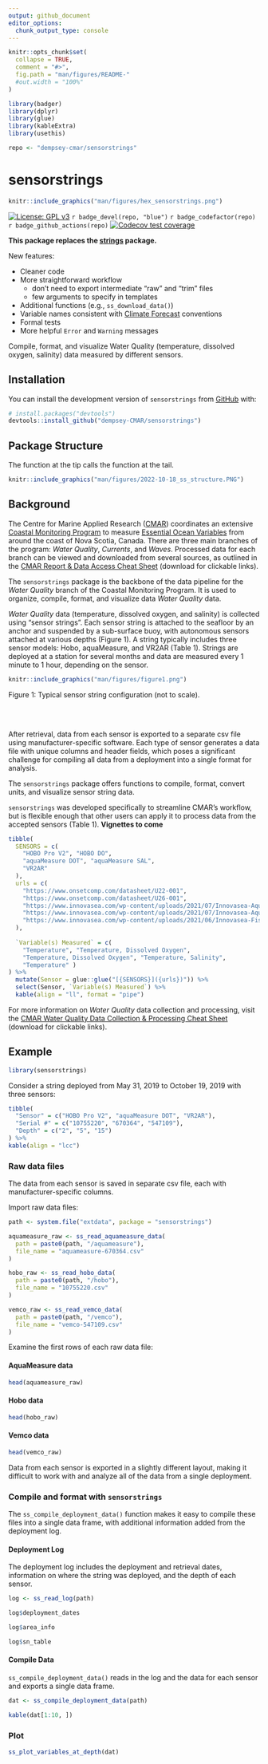 ```yaml
---
output: github_document
editor_options: 
  chunk_output_type: console
---
```


<!-- README.md is generated from README.Rmd. Please edit that file -->

```r
knitr::opts_chunk$set(
  collapse = TRUE,
  comment = "#>",
  fig.path = "man/figures/README-"
  #out.width = "100%"
)

library(badger)
library(dplyr)
library(glue)
library(kableExtra)
library(usethis)

repo <- "dempsey-cmar/sensorstrings"
```

# sensorstrings


```r

knitr::include_graphics("man/figures/hex_sensorstrings.png")

```


<!-- badges: start -->

[![License: GPL v3](https://img.shields.io/badge/License-GPLv3-blue.svg)](https://www.gnu.org/licenses/gpl-3.0) `r badge_devel(repo, "blue")` `r badge_codefactor(repo)` `r badge_github_actions(repo)`
[![Codecov test coverage](https://codecov.io/gh/dempsey-CMAR/sensorstrings/branch/main/graph/badge.svg)](https://app.codecov.io/gh/dempsey-CMAR/sensorstrings?branch=main)
<!-- badges: end -->

**This package replaces the [strings](https://github.com/Centre-for-Marine-Applied-Research/strings) package.** 

New features:

- Cleaner code 
- More straightforward workflow 
  - don't need to export intermediate "raw" and "trim" files
  - few arguments to specify in templates
- Additional functions (e.g., `ss_download_data()`)
- Variable names consistent with [Climate Forecast](https://cfconventions.org/) conventions
- Formal tests
- More helpful `Error` and `Warning` messages


Compile, format, and visualize Water Quality (temperature, dissolved oxygen, salinity) data measured by different sensors. 

## Installation

You can install the development version of `sensorstrings` from [GitHub](https://github.com/) with:

``` r
# install.packages("devtools")
devtools::install_github("dempsey-CMAR/sensorstrings")
```

## Package Structure

The function at the tip calls the function at the tail.

```r

knitr::include_graphics("man/figures/2022-10-18_ss_structure.PNG")

```


## Background

The Centre for Marine Applied Research ([CMAR](https://cmar.ca/)) coordinates an extensive [Coastal Monitoring Program](https://cmar.ca/coastal-monitoring-program/) to measure [Essential Ocean Variables](https://www.goosocean.org/index.php?option=com_content&view=article&id=14&Itemid=114) from around the coast of Nova Scotia, Canada. There are three main branches of the program: _Water Quality_, _Currents_, and _Waves_. Processed data for each branch can be viewed and downloaded from several sources, as outlined in the [CMAR Report & Data Access Cheat Sheet](https://github.com/Centre-for-Marine-Applied-Research/strings/blob/master/man/figures/README-access-cheatsheet.pdf) (download for clickable links).

The `sensorstrings` package is the backbone of the data pipeline for the _Water Quality_ branch of the Coastal Monitoring Program. It is used to organize, compile, format, and visualize data _Water Quality_ data. 

_Water Quality_ data (temperature, dissolved oxygen, and salinity) is collected using “sensor strings”. Each sensor string is attached to the seafloor by an anchor and suspended by a sub-surface buoy, with autonomous sensors attached at various depths (Figure 1). A string typically includes three sensor models: Hobo, aquaMeasure, and VR2AR (Table 1). Strings are deployed at a station for several months and data are measured every 1 minute to 1 hour, depending on the sensor.

```r

knitr::include_graphics("man/figures/figure1.png")

```
Figure 1: Typical sensor string configuration (not to scale).

<br>
<br>

After retrieval, data from each sensor is exported to a separate csv file using manufacturer-specific software. Each type of sensor generates a data file with unique columns and header fields, which poses a significant challenge for compiling all data from a deployment into a single format for analysis.

The `sensorstrings` package offers functions to compile, format, convert units, and visualize sensor string data.

`sensorstrings` was developed specifically to streamline CMAR’s workflow, but is flexible enough that other users can apply it to process data from the accepted sensors (Table 1). **Vignettes to come**

```r

tibble(
  SENSORS = c(
    "HOBO Pro V2", "HOBO DO",
    "aquaMeasure DOT", "aquaMeasure SAL",
    "VR2AR"
  ),
  urls = c(
    "https://www.onsetcomp.com/datasheet/U22-001",
    "https://www.onsetcomp.com/datasheet/U26-001",
    "https://www.innovasea.com/wp-content/uploads/2021/07/Innovasea-Aquaculture-Intelligence-Spec-Sheet-062221.pdf",
    "https://www.innovasea.com/wp-content/uploads/2021/07/Innovasea-Aquaculture-Intelligence-Spec-Sheet-062221.pdf",
    "https://www.innovasea.com/wp-content/uploads/2021/06/Innovasea-Fish-Tracking-vr2ar-data-sheet-0621.pdf"
  ),
  
  `Variable(s) Measured` = c(
    "Temperature", "Temperature, Dissolved Oxygen", 
    "Temperature, Dissolved Oxygen", "Temperature, Salinity", 
    "Temperature" )
) %>% 
  mutate(Sensor = glue::glue("[{SENSORS}]({urls})")) %>% 
  select(Sensor, `Variable(s) Measured`) %>% 
  kable(align = "ll", format = "pipe")

```

For more information on _Water Quality_ data collection and processing, visit the [CMAR Water Quality Data Collection & Processing Cheat Sheet](man/figures/README-workflow-cheatsheet.pdf) (download for clickable links).


## Example

```r
library(sensorstrings)
```

Consider a string deployed from May 31, 2019 to October 19, 2019 with three sensors:

```r

tibble(
  "Sensor" = c("HOBO Pro V2", "aquaMeasure DOT", "VR2AR"),
  "Serial #" = c("10755220", "670364", "547109"),
  "Depth" = c("2", "5", "15")
) %>% 
kable(align = "lcc")

```

### Raw data files

The data from each sensor is saved in separate csv file, each with manufacturer-specific columns.

Import raw data files:

```r

path <- system.file("extdata", package = "sensorstrings")

aquameasure_raw <- ss_read_aquameasure_data(
  path = paste0(path, "/aquameasure"), 
  file_name = "aquameasure-670364.csv"
)

hobo_raw <- ss_read_hobo_data(
  path = paste0(path, "/hobo"), 
  file_name = "10755220.csv"
)

vemco_raw <- ss_read_vemco_data(
  path = paste0(path, "/vemco"), 
  file_name = "vemco-547109.csv"
)

```

Examine the first rows of each raw data file:

#### AquaMeasure data
```r
head(aquameasure_raw)
```

#### Hobo data

```r
head(hobo_raw)
```

#### Vemco data

```r
head(vemco_raw)
```


Data from each sensor is exported in a slightly different layout, making it difficult to work with and analyze all of the data from a single deployment.

### Compile and format with `sensorstrings`

The `ss_compile_deployment_data()` function makes it easy to compile these files into a single data frame, with additional information added from the deployment log.

#### Deployment Log

The deployment log includes the deployment and retrieval dates, information on where the string was deployed, and the depth of each sensor.
```r
log <- ss_read_log(path)
```

```r
log$deployment_dates
```

```r
log$area_info
```

```r
log$sn_table
```

#### Compile Data

`ss_compile_deployment_data()` reads in the log and the data for each sensor and exports a single data frame.
```r
dat <- ss_compile_deployment_data(path)

kable(dat[1:10, ])
```


### Plot

```r
ss_plot_variables_at_depth(dat)
```









